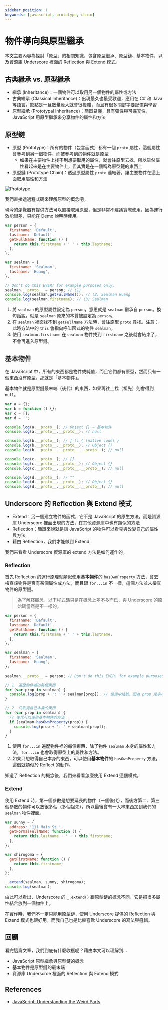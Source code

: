 ```yaml
---
sidebar_position: 1
keywords: [javascript, prototype, chain]
---
```


# 物件導向與原型繼承

本文主要內容為探討「原型」的相關知識，包含原型繼承、原型鏈、基本物件，以及資源庫 Underscore 裡面的 Reflection 與 Extend 模式。

## 古典繼承 vs. 原型繼承

- 繼承 (Inheritance)：一個物件可以取用另一個物件的屬性或方法
- 古典繼承 (Classical Inheritance)：出現最久也最受歡迎，應用在 C# 和 Java 等語言，缺點是一旦數量龐大就會很複雜，而且有很多關鍵字要記憶與學習
- 原型繼承 (Prototypal Inheritance)：簡單易懂，具有彈性與可擴充性，JavaScript 用原型繼承來分享物件的屬性和方法

## 原型鏈

- 原型 (Prototype)：所有的物件（包含函式）都有一個 `proto` 屬性，這個屬性會參考到另一個物件，而被參考到的物件就是原型
  - 如果在主要物件上找不到想要取用的屬性，就會往原型去找，所以雖然屬性看起來是在主要物件上，但其實是在一個稱為原型鏈的東西上
- 原型鏈 (Prototype Chain)：透過原型屬性 `proto` 連結著，讓主要物件在這上面取用屬性和方法

![Prototype](https://i.imgur.com/qxzM2yP.png)

我們直接透過程式碼來理解原型的概念吧。

現今的瀏覽器有提供方法可以直接取用原型，但是非常不建議實際使用，因為運行效能很差，只能在 Demo 說明時使用。

```javascript
var person = {
  firstname: 'Default',
  lastname: 'Default',
  getFullName: function () {
    return this.firstname + ' ' + this.lastname;
  },
};

var sealman = {
  firstname: 'Sealman',
  lastname: 'Huang',
};

// Don't do this EVER! for example purposes only.
sealman.__proto__ = person; // (1)
console.log(sealman.getFullName()); // (2) Sealman Huang
console.log(sealman.firstname); // (3) Sealman
```

1. 將 `sealman` 的原型屬性設定為 `person`，意思就是 `sealman` 繼承自 `person`。換句話說，就是 `sealman` 原來的本質被設定為 `person`。
2. 在 `sealman` 裡面找不到 `getFullName` 方法時，會往原型 `proto` 尋找。注意：此時方法中的 `this` 會指向呼叫函式的物件 `sealman`。
3. 使用 `sealman.firstname` 在 `sealman` 物件找到 `firstname` 之後就會結束了，不會再進入原型鏈。

## 基本物件

在 JavaScript 中，所有的東西都是物件或純值，而且它們都有原型，然而只有一個東西沒有原型，那就是「基本物件」。

基本物件就是原型鏈最末端（後代）的東西，如果再往上找（祖先）則會得到 `null`。

```javascript
var a = {};
var b = function () {};
var c = [];
var d = '';

console.log(a.__proto__); // Object {} → 基本物件
console.log(a.__proto__.__proto__); // null

console.log(b.__proto__); // ƒ () { [native code] }
console.log(b.__proto__.__proto__); // Object {}
console.log(b.__proto__.__proto__.__proto__); // null

console.log(c.__proto__); // []
console.log(c.__proto__.__proto__); // Object {}
console.log(c.__proto__.__proto__.__proto__); // null

console.log(d.__proto__); // ""
console.log(d.__proto__.__proto__); // Object {}
console.log(d.__proto__.__proto__.__proto__); // null
```

## Underscore 的 Reflection 與 Extend 模式

- Extend：另一個建立物件的函式，它不是 JavaScript 的原生方法，而是資源庫 Underscore 裡面出現的方法，在其他資源庫中也有類似的方法
- Reflection：簡單來說就是讓 JavaScript 的物件可以看見與改變自己的屬性與方法
- 藉由 Reflection，我們才能做到 Extend

我們來看看 Underscore 資源庫的 extend 方法是如何運作的。

### Reflection

首先 Reflection 的運行原理就類似使用**基本物件**的 `hasOwnProperty` 方法，會去檢查該物件是否有某個屬性或方法，而且跟 `for...in` 不一樣，這個方法並未檢查物件的原型鏈。

> 為了解釋觀念，以下程式碼只是在概念上差不多而已，與 Underscore 的原始碼當然是不一樣的。

```javascript
var person = {
  firstname: 'Default',
  lastname: 'Default',
  getFullName: function () {
    return this.firstname + ' ' + this.lastname;
  },
};

var sealman = {
  firstname: 'Sealman',
  lastname: 'Huang',
};

sealman.__proto__ = person; // Don't do this EVER! for example purposes only.

// 1. 遍歷物件裡的每個東西
for (var prop in sealman) {
  console.log(prop + ': ' + sealman[prop]); // 使用中括號，因為 prop 是字串
}

// 2. 只取得自己本身的東西
for (var prop in sealman) {
  // 後代可以使用基本物件的方法
  if (sealman.hasOwnProperty(prop)) {
    console.log(prop + ': ' + sealman[prop]);
  }
}
```

1. 使用 `for...in` 遍歷物件裡的每個東西，除了物件 `sealman` 本身的屬性和方法，`for...in` 也會取得原型上的屬性和方法。
2. 如果只想取得自己本身的東西，可以使用**基本物件**的 `hasOwnProperty` 方法，這個就類似於 Reflect 的動作。

知道了 Reflection 的概念後，我們來看看怎麼使用 Extend 這個模式。

### Extend

使用 Extend 時，第一個參數是想要延長的物件（一個後代），而後方第二、第三個參數的物件可以放很多個（多個祖先），所以最後會有一大串東西加到我們的 `sealman` 物件裡面。

```javascript
var sunny = {
  address: '111 Main St.',
  getFormalFullName: function () {
    return this.lastname + ' ' + this.firstname;
  },
};

var shirogoma = {
  getFirstName: function () {
    return this.firstname;
  },
};

_.extend(sealman, sunny, shirogoma);
console.log(sealman);
```

由此可以看出，Underscore 的 `_.extend()` 跟原型鏈的概念不同，它是把很多屬性結合放到一個物件上。

在實作時，我們不一定只能用原型鏈，使用 Underscore 提供的 Reflection 與 Extend 模式也很好用，而我自己也是比較喜歡 Underscore 的寫法與邏輯。

## 回顧

看完這篇文章，我們到底有什麼收穫呢？藉由本文可以理解到…

- JavaScript 原型繼承與原型鏈的概念
- 基本物件是原型鏈的最末端
- 資源庫 Underscroe 裡面的 Reflection 與 Extend 模式

## References

- [JavaScript: Understanding the Weird Parts](https://www.udemy.com/course/understand-javascript/)
